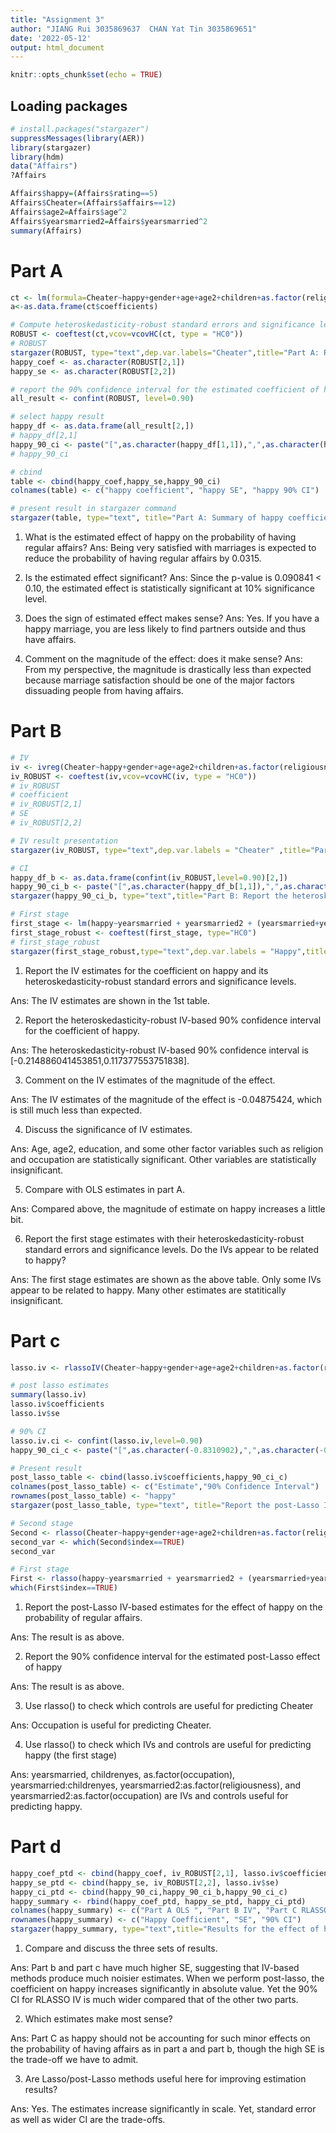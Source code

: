 ```yaml
---
title: "Assignment 3"
author: "JIANG Rui 3035869637  CHAN Yat Tin 3035869651"
date: '2022-05-12'
output: html_document
---
```


```r
knitr::opts_chunk$set(echo = TRUE)
```

## Loading packages
```r
# install.packages("stargazer")
suppressMessages(library(AER))
library(stargazer)
library(hdm)
data("Affairs")
?Affairs
```

```r
Affairs$happy=(Affairs$rating==5)
Affairs$Cheater=(Affairs$affairs==12)
Affairs$age2=Affairs$age^2
Affairs$yearsmarried2=Affairs$yearsmarried^2
summary(Affairs)
```

# Part A
```r
ct <- lm(formula=Cheater~happy+gender+age+age2+children+as.factor(religiousness)+education+as.factor(occupation), data=Affairs)
a<-as.data.frame(ct$coefficients)

# Compute heteroskedasticity-robust standard errors and significance levels, where NAME is the name of a regression-type object created by lm() and other similar commands
ROBUST <- coeftest(ct,vcov=vcovHC(ct, type = "HC0"))
# ROBUST
stargazer(ROBUST, type="text",dep.var.labels="Cheater",title="Part A: Report the estimated coefficients, their heteroskedasticity-robust standard errors, and significance levels")
happy_coef <- as.character(ROBUST[2,1])
happy_se <- as.character(ROBUST[2,2])

# report the 90% confidence interval for the estimated coefficient of happy, where ROBUST is the name of the object created by the coeftest() command above
all_result <- confint(ROBUST, level=0.90)

# select happy result 
happy_df <- as.data.frame(all_result[2,])
# happy_df[2,1]
happy_90_ci <- paste("[",as.character(happy_df[1,1]),",",as.character(happy_df[2,1]),"]",sep="")
# happy_90_ci

# cbind
table <- cbind(happy_coef,happy_se,happy_90_ci)
colnames(table) <- c("happy coefficient", "happy SE", "happy 90% CI")

# present result in stargazer command 
stargazer(table, type="text", title="Part A: Summary of happy coefficients")
```

1. What is the estimated effect of happy on the probability of having regular affairs?
Ans: Being very satisfied with marriages is expected to reduce the probability of having regular affairs by 0.0315.

2. Is the estimated effect significant?
Ans: Since the p-value is 0.090841 < 0.10, the estimated effect is statistically significant at 10% significance level. 

3. Does the sign of estimated effect makes sense?
Ans: Yes. If you have a happy marriage, you are less likely to find partners outside and thus have affairs.


4. Comment on the magnitude of the effect: does it make sense?
Ans: From my perspective, the magnitude is drastically less than expected because marriage satisfaction should be one of the major factors dissuading people from having affairs.  

# Part B
```r
# IV
iv <- ivreg(Cheater~happy+gender+age+age2+children+as.factor(religiousness)+education+as.factor(occupation) | yearsmarried + yearsmarried2 + (yearsmarried+yearsmarried2)*( gender + age + age2 + children + as.factor(religiousness)+education+as.factor(occupation) ), data=Affairs)
iv_ROBUST <- coeftest(iv,vcov=vcovHC(iv, type = "HC0"))
# iv_ROBUST
# coefficient
# iv_ROBUST[2,1]
# SE
# iv_ROBUST[2,2]

# IV result presentation
stargazer(iv_ROBUST, type="text",dep.var.labels = "Cheater" ,title="Part B: Report the IV estimates for the coefficient on happy and its heteroskedasticity-robust standard errors and significance levels")

# CI
happy_df_b <- as.data.frame(confint(iv_ROBUST,level=0.90)[2,])
happy_90_ci_b <- paste("[",as.character(happy_df_b[1,1]),",",as.character(happy_df_b[2,1]),"]",sep="")
stargazer(happy_90_ci_b, type="text",title="Part B: Report the heteroskedasticity-robust IV-based 90% confidence interval for the coefficient of happy")

# First stage
first_stage <- lm(happy~yearsmarried + yearsmarried2 + (yearsmarried+yearsmarried2)*( gender + age + age2 + children + as.factor(religiousness)+education+as.factor(occupation)) , data=Affairs)
first_stage_robust <- coeftest(first_stage, type="HC0")
# first_stage_robust
stargazer(first_stage_robust,type="text",dep.var.labels = "Happy",title="Part B: Report the first stage estimates with their heteroskedasticity-robust standard errors and significance levels" )
```
1. Report the IV estimates for the coefficient on happy and its heteroskedasticity-robust standard errors and significance levels. 

Ans: The IV estimates are shown in the 1st table.  


2. Report the heteroskedasticity-robust IV-based 90% confidence interval for the coefficient of happy. 

Ans: The heteroskedasticity-robust IV-based 90% confidence interval is [-0.214886041453851,0.117377553751838].  

3. Comment on the IV estimates of the magnitude of the effect.

Ans: The IV estimates of the magnitude of the effect is -0.04875424, which is still much less than expected.

4. Discuss the significance of IV estimates.

Ans: Age, age2, education, and some other factor variables such as religion and occupation are statistically significant. Other variables are statistically insignificant.  

5. Compare with OLS estimates in part A.

Ans: Compared above, the magnitude of estimate on happy increases a little bit.   

6. Report the first stage estimates with their heteroskedasticity-robust standard errors and significance levels. Do the IVs appear to be related to happy?

Ans: The first stage estimates are shown as the above table. Only some IVs appear to be related to happy. Many other estimates are statitically insignificant.    


# Part c
```r
lasso.iv <- rlassoIV(Cheater~happy+gender+age+age2+children+as.factor(religiousness)+education+as.factor(occupation) | yearsmarried + yearsmarried2 + (yearsmarried+yearsmarried2)*( gender + age + age2 + children + as.factor(religiousness)+education+as.factor(occupation) ), data=Affairs,select.X=TRUE,select.Z=TRUE)

# post lasso estimates
summary(lasso.iv)
lasso.iv$coefficients
lasso.iv$se

# 90% CI
lasso.iv.ci <- confint(lasso.iv,level=0.90)
happy_90_ci_c <- paste("[",as.character(-0.8310902),",",as.character(-0.1418015),"]",sep="")

# Present result 
post_lasso_table <- cbind(lasso.iv$coefficients,happy_90_ci_c)
colnames(post_lasso_table) <- c("Estimate","90% Confidence Interval")
rownames(post_lasso_table) <- "happy"
stargazer(post_lasso_table, type="text", title="Report the post-Lasso IV-based estimates for the effect of happy on the probability of regular affairs and the 90% confidence interval for the estimated post-Lasso effect of happy")

# Second stage
Second <- rlasso(Cheater~happy+gender+age+age2+children+as.factor(religiousness)+education+as.factor(occupation),data=Affairs )
second_var <- which(Second$index==TRUE)
second_var 

# First stage
First <- rlasso(happy~yearsmarried + yearsmarried2 + (yearsmarried+yearsmarried2)*( gender + age + age2 + children + as.factor(religiousness)+education+as.factor(occupation) ), data=Affairs)
which(First$index==TRUE)
```
1. Report the post-Lasso IV-based estimates for the effect of happy on the probability of regular affairs.

Ans: The result is as above. 

2. Report the 90% confidence interval for the estimated post-Lasso effect of happy

Ans: The result is as above. 

3. Use rlasso() to check which controls are useful for predicting Cheater

Ans: Occupation is useful for predicting Cheater.

4. Use rlasso() to check which IVs and controls are useful for predicting happy (the first stage)

Ans: yearsmarried, childrenyes, as.factor(occupation), yearsmarried:childrenyes, yearsmarried2:as.factor(religiousness),  and yearsmarried2:as.factor(occupation) are IVs and controls useful for predicting happy.



# Part d
```r
happy_coef_ptd <- cbind(happy_coef, iv_ROBUST[2,1], lasso.iv$coefficients)
happy_se_ptd <- cbind(happy_se, iv_ROBUST[2,2], lasso.iv$se)
happy_ci_ptd <- cbind(happy_90_ci,happy_90_ci_b,happy_90_ci_c) 
happy_summary <- rbind(happy_coef_ptd, happy_se_ptd, happy_ci_ptd)
colnames(happy_summary) <- c("Part A OLS ", "Part B IV", "Part C RLASSO IV")
rownames(happy_summary) <- c("Happy Coefficient", "SE", "90% CI")
stargazer(happy_summary, type="text",title="Results for the effect of happy on Cheater from parts A-C")
```

1. Compare and discuss the three sets of results.

Ans: Part b and part c have much higher SE, suggesting that IV-based methods produce much noisier estimates. When we perform post-lasso, the coefficient on happy increases significantly in absolute value. Yet the 90% CI for RLASSO IV is much wider compared that of the other two parts.   

2. Which estimates make most sense?

Ans: Part C as happy should not be accounting for such minor effects on the probability of having affairs as in part a and part b, though the high SE is the trade-off we have to admit.  

3. Are Lasso/post-Lasso methods useful here for improving estimation results?

Ans: Yes. The estimates increase significantly in scale. Yet, standard error as well as wider CI are the trade-offs.
